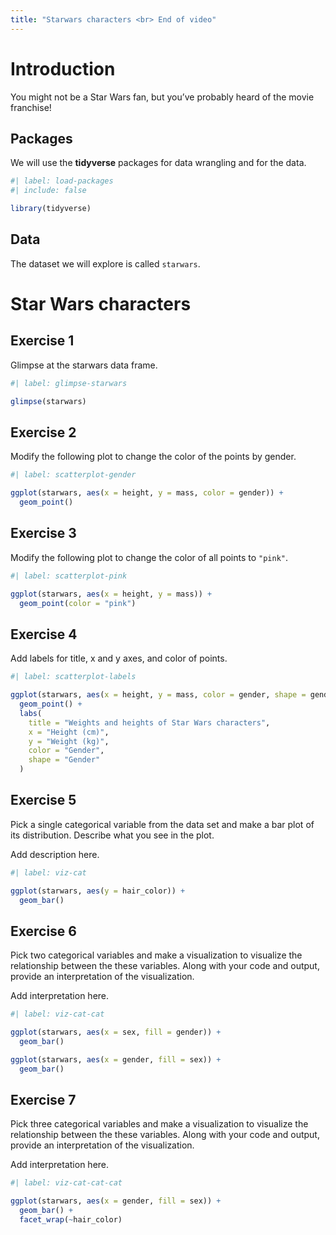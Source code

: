 ```yaml
---
title: "Starwars characters <br> End of video"
---
```


# Introduction

You might not be a Star Wars fan, but you've probably heard of the movie franchise!

## Packages

We will use the **tidyverse** packages for data wrangling and for the data.

```r
#| label: load-packages
#| include: false

library(tidyverse)
```

## Data

The dataset we will explore is called `starwars`.

# Star Wars characters

## Exercise 1

Glimpse at the starwars data frame.

```r
#| label: glimpse-starwars

glimpse(starwars)
```

## Exercise 2

Modify the following plot to change the color of the points by gender.

```r
#| label: scatterplot-gender

ggplot(starwars, aes(x = height, y = mass, color = gender)) +
  geom_point()
```

## Exercise 3

Modify the following plot to change the color of all points to `"pink"`.

```r
#| label: scatterplot-pink

ggplot(starwars, aes(x = height, y = mass)) +
  geom_point(color = "pink")
```

## Exercise 4

Add labels for title, x and y axes, and color of points.

```r
#| label: scatterplot-labels

ggplot(starwars, aes(x = height, y = mass, color = gender, shape = gender)) +
  geom_point() +
  labs(
    title = "Weights and heights of Star Wars characters",
    x = "Height (cm)",
    y = "Weight (kg)",
    color = "Gender",
    shape = "Gender"
  )
```

## Exercise 5

Pick a single categorical variable from the data set and make a bar plot of its distribution.
Describe what you see in the plot.

Add description here.

```r
#| label: viz-cat

ggplot(starwars, aes(y = hair_color)) +
  geom_bar()
```

## Exercise 6

Pick two categorical variables and make a visualization to visualize the relationship between the these variables.
Along with your code and output, provide an interpretation of the visualization.

Add interpretation here.

```r
#| label: viz-cat-cat

ggplot(starwars, aes(x = sex, fill = gender)) +
  geom_bar()

ggplot(starwars, aes(x = gender, fill = sex)) +
  geom_bar()
```

## Exercise 7

Pick three categorical variables and make a visualization to visualize the relationship between the these variables.
Along with your code and output, provide an interpretation of the visualization.

Add interpretation here.

```r
#| label: viz-cat-cat-cat

ggplot(starwars, aes(x = gender, fill = sex)) +
  geom_bar() +
  facet_wrap(~hair_color)
```
